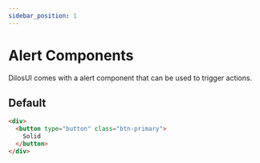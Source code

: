```yaml
---
sidebar_position: 1
---
```


# Alert Components

DilosUI comes with a alert component that can be used to trigger actions.


## Default

```html live
<div>
  <button type="button" class="btn-primary">
    Solid
  </button>
</div>
```

